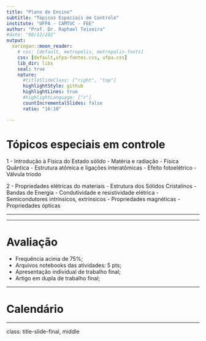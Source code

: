 ```yaml
---
title: "Plano de Ensino"
subtitle: "Tópicos Especiais em Controle"
institute: "UFPA - CAMTUC - FEE"
author: "Prof. Dr. Raphael Teixeira"
#date: "08/12/202"
output:
  xaringan::moon_reader:
    # css: [default, metropolis, metropolis-fonts]
    css: [default,ufpa-fontes.css, ufpa.css]
    lib_dir: libs
    seal: true
    nature:
      #titleSlideClass: ["right", "top"]
      highlightStyle: github
      highlightLines: true
      #highlightLanguage: ["r"]
      countIncrementalSlides: false
      ratio: "16:10"

---
```


# Tópicos especiais em controle

1 - Introdução à Física do Estado sólido
  - Matéria e radiação - Física Quântica
  - Estrutura atômica e ligações interatômicas
  - Efeito fotoelétrico
  - Válvula triodo

2 - Propriedades elétricas do materiais
  - Estrutura dos Sólidos Cristalinos
  - Bandas de Energia
  - Condutividade e resistividade elétrica
  - Semicondutores intrínsicos, extrínsicos 
  - Propriedades magnéticas
  - Propriedades ópticas

---


---

# Avaliação
- Frequência acima de 75%;
- Arquivos notebooks das atividades: 5 pts;
- Apresentação individual de trabalho final;
- Artigo em dupla de trabalho final;


---

# Calendário

---
class: title-slide-final, middle
